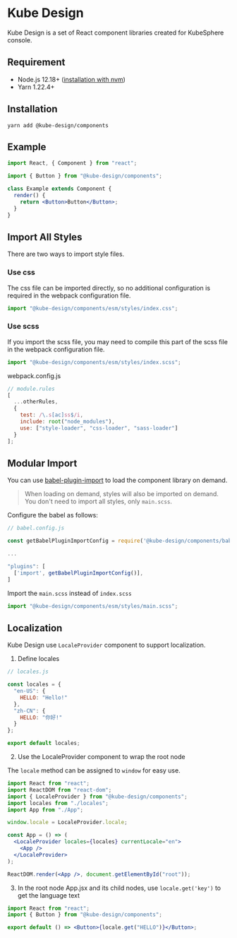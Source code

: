 
<Meta title="Foundation/Introduction" />

# Kube Design

Kube Design is a set of React component libraries created for KubeSphere console.

## Requirement

- Node.js 12.18+ ([installation with nvm](https://github.com/creationix/nvm#usage))
- Yarn 1.22.4+

## Installation

```shell
yarn add @kube-design/components
```

## Example

```jsx
import React, { Component } from "react";

import { Button } from "@kube-design/components";

class Example extends Component {
  render() {
    return <Button>Button</Button>;
  }
}
```

## Import All Styles

There are two ways to import style files.

### Use css

The css file can be imported directly, so no additional configuration is required in the webpack configuration file.

```jsx
import "@kube-design/components/esm/styles/index.css";
```

### Use scss

If you import the scss file, you may need to compile this part of the scss file in the webpack configuration file.

```jsx
import "@kube-design/components/esm/styles/index.scss";
```

webpack.config.js

```js
// module.rules
[
  ...otherRules,
  {
    test: /\.s[ac]ss$/i,
    include: root("node_modules"),
    use: ["style-loader", "css-loader", "sass-loader"]
  }
];
```

## Modular Import

You can use [babel-plugin-import](https://github.com/ant-design/babel-plugin-import) to load the component library on demand.

> When loading on demand, styles will also be imported on demand. You don't need to import all styles, only `main.scss`.

Configure the babel as follows:

```js
// babel.config.js

const getBabelPluginImportConfig = require('@kube-design/components/babel.plugin.import')

...

"plugins": [
  ['import', getBabelPluginImportConfig()],
]
```

Import the `main.scss` instead of `index.scss`

```jsx
import "@kube-design/components/esm/styles/main.scss";
```

## Localization

Kube Design use `LocaleProvider` component to support localization.

1. Define locales

```js
// locales.js

const locales = {
  "en-US": {
    HELLO: "Hello!"
  },
  "zh-CN": {
    HELLO: "你好!"
  }
};

export default locales;
```

2. Use the LocaleProvider component to wrap the root node

The `locale` method can be assigned to `window` for easy use.

```jsx
import React from "react";
import ReactDOM from "react-dom";
import { LocaleProvider } from "@kube-design/components";
import locales from "./locales";
import App from "./App";

window.locale = LocaleProvider.locale;

const App = () => (
  <LocaleProvider locales={locales} currentLocale="en">
    <App />
  </LocaleProvider>
);

ReactDOM.render(<App />, document.getElementById("root"));
```

3. In the root node App.jsx and its child nodes, use `locale.get('key')` to get the language text

```jsx
import React from "react";
import { Button } from "@kube-design/components";

export default () => <Button>{locale.get("HELLO")}</Button>;
```
